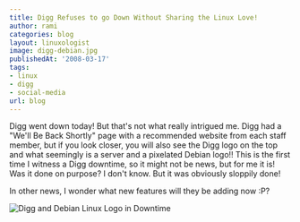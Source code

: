 ```yaml
---
title: Digg Refuses to go Down Without Sharing the Linux Love!
author: rami
categories: blog
layout: linuxologist
image: digg-debian.jpg
publishedAt: '2008-03-17'
tags:
- linux
- digg
- social-media
url: blog
---
```


Digg went down today! But that's not what really intrigued me. Digg had a "We'll Be Back Shortly" page with a recommended website from each staff member, but if you look closer, you will also see the Digg logo on the top and what seemingly is a server and a pixelated Debian logo!! This is the first time I witness a Digg downtime, so it might not be news, but for me it is! Was it done on purpose? I don't know. But it was obviously sloppily done!

In other news, I wonder what new features will they be adding now :P?

![Digg and Debian Linux Logo in Downtime](/assets/images/content/blog/digg-debian.jpg)
